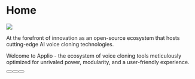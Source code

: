 
# Home

<img src="/Applio-Banner.png" className="rounded-xl w-full h-[300px] mt-6"/>
<p className="text-xs text-center mb-12 mt-2">At the forefront of innovation as an open-source ecosystem that hosts cutting-edge AI voice cloning technologies.</p>

Welcome to Applio - the ecosystem of voice cloning tools meticulously optimized for unrivaled power, modularity, and a user-friendly experience.

<div className="flex justify-center mt-12 gap-4">
<Button text="Github repository" link="https://github.com/IAHispano/Applio"/>
<Button text="Discord server" link="https://discord.gg/iahispano"/>
<Button text="Find voice models" link="/Voice-Models/Voice-Models.md"/>
</div>
<div className="justify-center flex mt-6">
<Badge text="Less code. More peformance."/>
</div>